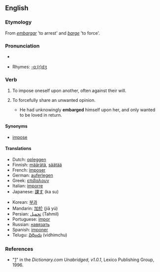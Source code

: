 ==English==

===Etymology===
From {{S.}} ''[[embargar]]'' 'to arrest' and {{E.}} ''[[barge]]'' 'to force'.

===Pronunciation===
* {{a|RP|US}} {{IPA|/əmˈbɑrdʒ/}}
*Rhymes: [[Rhymes:English:-ɑː(r)dʒ|-ɑː(r)dʒ]]

===Verb===
{{en-verb|embarges|embarging|embarged|embarged}}

# {{transitive}} To impose oneself upon another, often against their will.
# {{transitive}} To forcefully share an unwanted opinion.
#*He had unknowingly '''embarged''' himself upon her, and only wanted to be loved in return.

====Synonyms====
*[[impose]]

====Translations====
{{top}}
*Dutch:  [[opleggen]]
*Finnish: [[määrätä]], [[säätää]]
*French: [[imposer]]
*German: [[auferlegen]]
*Greek: [[επιβαλουν]]
*Italian: [[imporre]]
*Japanese: [[課す]] (ka su)
{{mid}}
*Korean: [[부과]]
*Mandarin: [[加於]] (jiā yú)
*Persian: [[تحمیل]] (Tahmil)
*Portuguese: [[impor]]
*Russian: [[навязать]]
*Spanish: [[imponer]]
*Telugu: [[విధించు]] (vidhimchu)
{{bottom}}

===References===
*"[http://dictionary.reference.com/browse/embarge]" in the ''Dictionary.com Unabridged, v1.0.1'', Lexico Publishing Group, 1996.